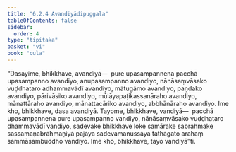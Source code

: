 ```yaml
---
title: "6.2.4 Avandiyādipuggala"
tableOfContents: false
sidebar:
  order: 4
type: "tipitaka"
basket: "vi"
book: "cula"
---
```



<DynamicBreadcrumb />

<Division number="312" book="cula" e="ch" v="4" p="312">

<Paragraph number="1345" book="cula">
“Dasayime, bhikkhave, avandiyā—  pure upasampannena pacchā upasampanno avandiyo, anupasampanno avandiyo, nānāsaṃvāsako vuḍḍhataro adhammavādī avandiyo, mātugāmo avandiyo, paṇḍako avandiyo, pārivāsiko avandiyo, mūlāyapaṭikassanāraho avandiyo, mānattāraho avandiyo, mānattacāriko avandiyo, abbhānāraho avandiyo. Ime kho, bhikkhave, dasa avandiyā.
</Paragraph>

<Paragraph number="1346" book="cula">
Tayome, bhikkhave, vandiyā—  pacchā upasampannena pure upasampanno vandiyo, nānāsaṃvāsako vuḍḍhataro dhammavādī vandiyo, sadevake bhikkhave loke samārake sabrahmake sassamaṇabrāhmaṇiyā pajāya sadevamanussāya tathāgato arahaṃ sammāsambuddho vandiyo. Ime kho, bhikkhave, tayo vandiyā”ti.
</Paragraph>
</Division>